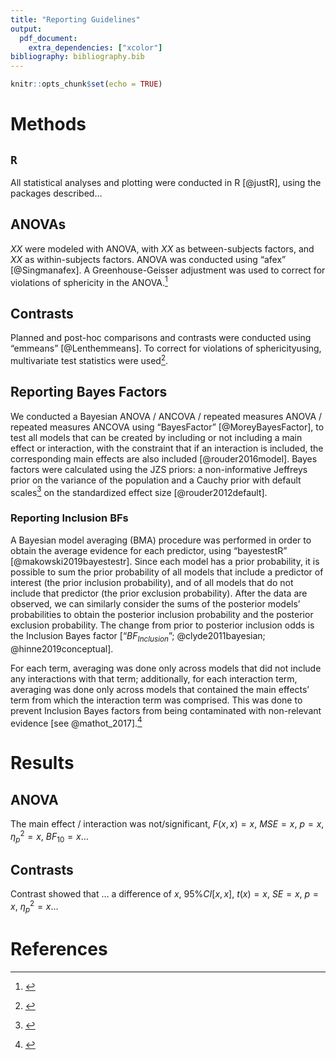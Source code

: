 ```yaml
---
title: "Reporting Guidelines"
output: 
  pdf_document:
    extra_dependencies: ["xcolor"]
bibliography: bibliography.bib
---
```


```r
knitr::opts_chunk$set(echo = TRUE)
```

# Methods

## `R`

All statistical analyses and plotting were conducted in R [@justR], using the packages described...

## ANOVAs

$XX$ \textcolor{red}{(DV)} were modeled with ANOVA, with $XX$ as between-subjects factors, and $XX$ as within-subjects factors.
ANOVA was conducted using "afex" [@Singmanafex].
A Greenhouse-Geisser adjustment was used to correct for violations of sphericity in the ANOVA.^[\textcolor{red}{Only if you have within-subject factors.}]

## Contrasts

Planned and post-hoc comparisons and contrasts were conducted using "emmeans" [@Lenthemmeans].
To correct for violations of sphericityusing, multivariate test statistics were used^[\textcolor{red}{Only if you have within-subject factors.}].

## Reporting Bayes Factors

We conducted a Bayesian ANOVA / ANCOVA / repeated measures ANOVA / repeated measures ANCOVA using "BayesFactor" [@MoreyBayesFactor], to test all models that can be created by including or not including a main effect or interaction, with the constraint that if an interaction is included, the corresponding main effects are also included [@rouder2016model].
Bayes factors were calculated using the JZS priors: a non-informative Jeffreys prior on the variance of the population and a Cauchy prior with default scales^[\textcolor{red}{Change if used any other priors}] on the standardized effect size [@rouder2012default].

### Reporting Inclusion BFs

A Bayesian model averaging (BMA) procedure was performed in order to obtain the average evidence for each predictor, using "bayestestR" [@makowski2019bayestestr]. Since each model has a prior probability, it is possible to sum the prior probability of all models that include a predictor of interest (the prior inclusion probability), and of all models that do not include that predictor (the prior exclusion probability). After the data are observed, we can similarly consider the sums of the posterior models’ probabilities to obtain the posterior inclusion probability and the posterior exclusion probability.
The change from prior to posterior inclusion odds is the Inclusion Bayes factor ["$BF_{Inclusion}$"; @clyde2011bayesian; @hinne2019conceptual]. 

For each term, averaging was done only across models that did not include any interactions with that term; additionally, for each interaction term, averaging was done only across models that contained the main effects' term from which the interaction term was comprised. This was done to prevent Inclusion Bayes factors from being contaminated with non-relevant evidence [see @mathot_2017].^[\textcolor{red}{If you use "matched models only".}] 

# Results

\textcolor{red}{Note that you can report a confidence interval for the estimate (difference or mean), or the effect size, or both.}

## ANOVA

The main effect / interaction was not/significant, $F(x,x)=x$, $MSE=x$, $p=x$, $\eta_p^2=x$, $BF_{10} = x$...

## Contrasts

Contrast showed that ... a difference of $x$, $95\% CI [x, x]$, $t(x)=x$, $SE=x$, $p=x$, $\eta_p^2=x$...

# References
